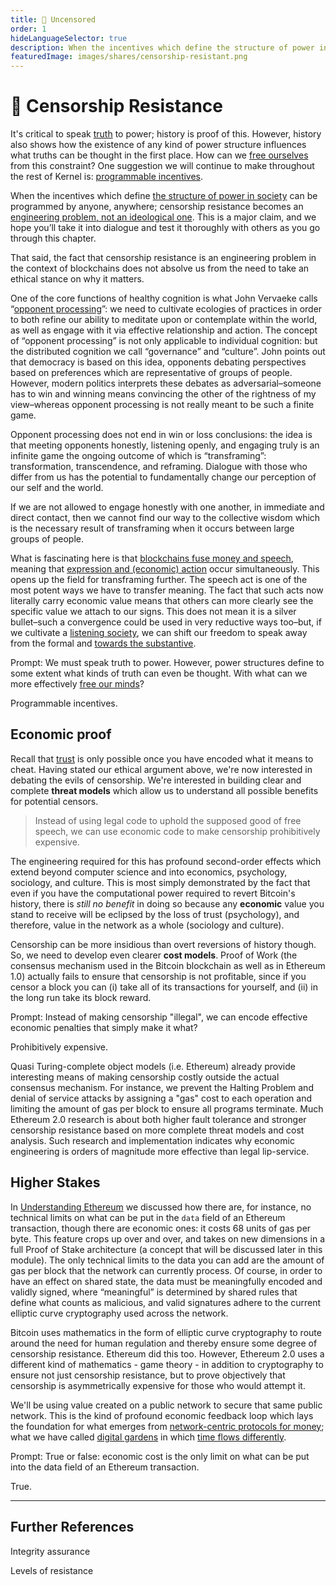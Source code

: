 ```yaml
---
title: 👮 Uncensored
order: 1
hideLanguageSelector: true
description: When the incentives which define the structure of power in society can be programmed by anyone, anywhere; censorship resistance becomes an engineering problem, not an ideological one. Can we engineer truth in the face of power?
featuredImage: images/shares/censorship-resistant.png
---
```


# 👮 Censorship Resistance

<AudioPlayer src="https://kernel-audio.s3.amazonaws.com/M6E1+-+Uncensored.mp3"/>

It's critical to speak [truth](/learn/module-5/reveal-the-universe/#the-value-of-truth) to power; history is proof of this. However, history also shows how the existence of any kind of power structure influences what truths can be thought in the first place. How can we [free ourselves](/learn/module-3/freedom/) from this constraint? One suggestion we will continue to make throughout the rest of Kernel is: [programmable incentives](/learn/module-5/incentives/).

When the incentives which define [the structure of power in society](/learn/module-5/the-peoples-narrative/#the-nudge) can be programmed by anyone, anywhere; censorship resistance becomes an [engineering problem, not an ideological one](https://blog.ethereum.org/2015/06/06/the-problem-of-censorship/). This is a major claim, and we hope you’ll take it into dialogue and test it thoroughly with others as you go through this chapter.

That said, the fact that censorship resistance is an engineering problem in the context of blockchains does not absolve us from the need to take an ethical stance on why it matters.

One of the core functions of healthy cognition is what John Vervaeke calls “[opponent processing](https://youtu.be/Lbk3lA6zCic?t=5214)”: we need to cultivate ecologies of practices in order to both refine our ability to meditate upon or contemplate within the world, as well as engage with it via effective relationship and action. The concept of “opponent processing” is not only applicable to individual cognition: but the distributed cognition we call “governance” and “culture”. John points out that democracy is based on this idea, opponents debating perspectives based on preferences which are representative of groups of people. However, modern politics interprets these debates as adversarial–someone has to win and winning means convincing the other of the rightness of my view–whereas opponent processing is not really meant to be such a finite game. 

Opponent processing does not end in win or loss conclusions: the idea is that meeting opponents honestly, listening openly, and engaging truly is an infinite game the ongoing outcome of which is “transframing”: transformation, transcendence, and reframing. Dialogue with those who differ from us has the potential to fundamentally change our perception of our self and the world.

If we are not allowed to engage honestly with one another, in immediate and direct contact, then we cannot find our way to the collective wisdom which is the necessary result of transframing when it occurs between large groups of people. 

What is fascinating here is that [blockchains fuse money and speech](/learn/module-2/money-speech/), meaning that [expression and (economic) action](/learn/module-4/self-enquiry/#further-references) occur simultaneously. This opens up the field for transframing further. The speech act is one of the most potent ways we have to transfer meaning. The fact that such acts now literally carry economic value means that others can more clearly see the specific value we attach to our signs. This does not mean it is a silver bullet–such a convergence could be used in very reductive ways too–but, if we cultivate a [listening society](/learn/module-5/listening-stories/#infinite-games-in-a-listening-society), we can shift our freedom to speak away from the formal and [towards the substantive](/learn/module-1/dreamers/#learning-the-language).

<Flash>

<Card>

Prompt: We must speak truth to power. However, power structures define to some extent what kinds of truth can even be thought. With what can we more effectively [free our minds](https://www.brainyquote.com/quotes/steven_biko_177008?img=5)?

Programmable incentives.

</Card>

</Flash>

## Economic proof

Recall that [trust](/learn/module-0/trust/) is only possible once you have encoded what it 
means to cheat. Having stated our ethical argument above, we're now interested in debating the evils of censorship. We're 
interested in building clear and complete **threat models** which allow us to understand all possible benefits for potential censors.

> Instead of using legal code to uphold the supposed good of free speech, we can use economic code to make censorship prohibitively expensive.

The engineering required for this has profound second-order effects which extend beyond computer science and into economics, psychology, sociology, and culture. This is most simply demonstrated by the fact that even if you have the computational power required to revert Bitcoin's history, there is *still no benefit* in doing so because any **economic** value you stand to receive will be eclipsed by the loss of trust (psychology), and therefore, value in the network as a whole (sociology and culture).

Censorship can be more insidious than overt reversions of history though. So, we need to develop even clearer **cost models**. Proof of Work (the consensus mechanism used in the Bitcoin blockchain as well as in Ethereum 1.0) actually fails to ensure that censorship is not profitable, since if you censor a block you can (i) take all of its transactions for yourself, and (ii) in the long run take its block reward.

<Flash>

<Card>

Prompt: Instead of making censorship "illegal", we can encode effective economic penalties that simply make it what?

Prohibitively expensive.

</Card>

</Flash>

Quasi Turing-complete object models (i.e. Ethereum) already provide interesting means of making 
censorship costly outside the actual consensus mechanism. For instance, we prevent the Halting 
Problem and denial of service attacks by assigning a "gas" cost to each operation and limiting 
the amount of gas per block to ensure all programs terminate. Much Ethereum 2.0 research is about 
both <Link to="https://vitalik.ca/general/2018/08/07/99_fault_tolerant.html">higher fault tolerance</Link> 
and stronger censorship resistance based on more complete threat models and cost analysis. 
Such research and implementation indicates why economic engineering is orders of magnitude more 
effective than legal lip-service.

## Higher Stakes

In [Understanding Ethereum](/learn/module-1/understanding-ethereum/#virtual-economy) we 
discussed how there are, for instance, no technical limits on what can be put in the `data` 
field of an Ethereum transaction, though there are economic ones: it costs 68 units of gas per 
byte. This feature crops up over and over, and takes on new dimensions in a full Proof of Stake 
architecture (a concept that will be discussed later in this module). The only technical limits to the data you can add are the amount of gas per block that the network can currently process. Of course, in order to have an effect on shared state, the data must be meaningfully encoded and validly signed, where “meaningful” is determined by shared rules that define what counts as malicious, and valid signatures adhere to the current elliptic curve cryptography used across the network. 

Bitcoin uses mathematics in the form of elliptic curve cryptography to route around the need 
for human regulation and thereby ensure some degree of censorship resistance. Ethereum did 
this too. However, Ethereum 2.0 uses a different kind of mathematics - game theory - in addition 
to cryptography to ensure not just censorship resistance, but to prove objectively that 
censorship is asymmetrically expensive for those who would attempt it.

We'll be using value created on a public network to secure that same public network. This is 
the kind of profound economic feedback loop which lays the foundation for what emerges from
[network-centric protocols for money](/learn/module-0/money-language/#open-protocols-and-a-network-of-value); what we have called [digital gardens](/learn/module-4/the-garden/#growing-hope) in which [time flows differently](/learn/module-3/time/#earning-transactions-into-existence).

<Flash>

<Card>

Prompt: True or false: economic cost is the only limit on what can be put into the data field of an Ethereum transaction.

True.

</Card>

</Flash>

---

## Further References

<List>

<Link to="https://allenfarrington.medium.com/elusive-symmetries-f2a2938a095f">

Integrity assurance

</Link>

<Link to="https://twitter.com/vitalikbuterin/status/1256227159707877378">

Levels of resistance

</Link>

</List>
